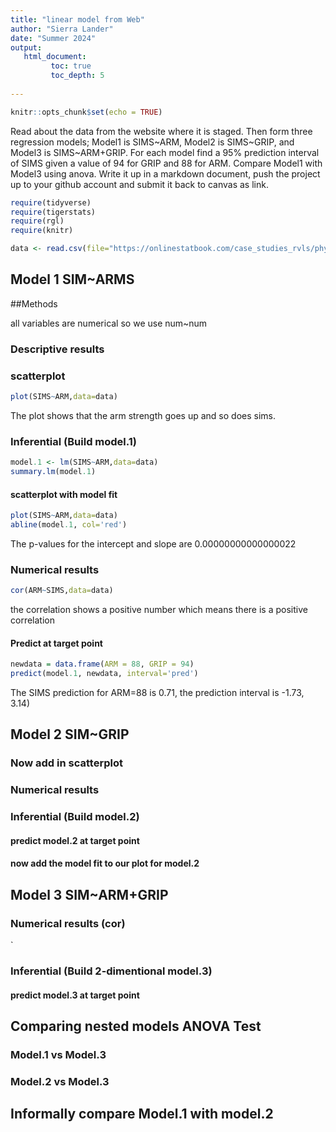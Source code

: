 ```yaml
---
title: "linear model from Web"
author: "Sierra Lander"
date: "Summer 2024"
output:
   html_document:
         toc: true
         toc_depth: 5
        
---
```


```r
knitr::opts_chunk$set(echo = TRUE)
```

Read about the data from the website where it is staged.  Then form three regression models; Model1 is SIMS~ARM, Model2 is SIMS~GRIP, and Model3 is SIMS~ARM+GRIP. For each model find a 95% prediction interval of SIMS given a value of 94  for GRIP and 88 for ARM. Compare Model1 with Model3 using anova. Write it up in a markdown document, push the project up to your github account and submit it back to canvas as link. 

 


```r
require(tidyverse)
require(tigerstats)
require(rgl)
require(knitr)

```

```r
data <- read.csv(file="https://onlinestatbook.com/case_studies_rvls/physical_strength/data.txt",sep="",header=TRUE)  

```

## Model 1 SIM~ARMS


##Methods 

all variables are numerical so we use num~num   

### Descriptive results 

### scatterplot

```r
plot(SIMS~ARM,data=data)
```

The plot shows that the arm strength goes up and so does sims.   

### Inferential  (Build model.1)

```r
model.1 <- lm(SIMS~ARM,data=data)
summary.lm(model.1)
```



#### scatterplot with model fit




```r
plot(SIMS~ARM,data=data)
abline(model.1, col='red')
```


The p-values for the intercept and slope are  0.00000000000000022   




### Numerical results



```r
cor(ARM~SIMS,data=data)
```
the correlation shows a positive number which means there is a positive correlation


 





#### Predict at target point

```r
newdata = data.frame(ARM = 88, GRIP = 94)
predict(model.1, newdata, interval='pred')
```


The SIMS prediction for ARM=88 is 0.71, the prediction interval is -1.73, 3.14)  
  

## Model 2 SIM~GRIP





### Now add in scatterplot


### Numerical results 


### Inferential  (Build model.2)
  

#### predict model.2 at target point

#### now add the model fit to our plot for model.2
  


## Model 3 SIM~ARM+GRIP

### Numerical results (cor)

`
  
### Inferential  (Build 2-dimentional model.3)

#### predict model.3 at target point
  

## Comparing nested models ANOVA Test

### Model.1 vs Model.3
### Model.2 vs Model.3

## Informally compare Model.1 with model.2


